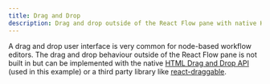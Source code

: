 ```yaml
---
title: Drag and Drop
description: Drag and drop outside of the React Flow pane with native HTML Drag and Drop API or react-draggable.
---
```



A drag and drop user interface is very common for node-based workflow editors. The drag and drop behaviour outside of the React Flow pane is not built in but can be implemented with the native [HTML Drag and Drop API](https://developer.mozilla.org/en-US/docs/Web/API/HTML_Drag_and_Drop_API) (used in this example) or a third party library like [react-draggable](https://github.com/react-grid-layout/react-draggable).

<RemoteCodeViewer
  route="examples/interaction/drag-and-drop"
  framework="react"
/>
